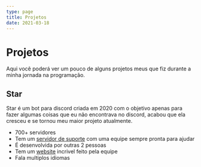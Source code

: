 ```yaml
---
type: page
title: Projetos
date: 2021-03-18
---
```


# Projetos

Aqui você poderá ver um pouco de alguns projetos meus que fiz durante a minha jornada na programação.

## Star

Star é um bot para discord criada em 2020 com o objetivo apenas para fazer algumas coisas que eu não encontrava no discord, acabou que ela cresceu e se tornou meu maior projeto atualmente.

- 700+ servidores
- Tem um [servidor de suporte](https://discord.gg/2pFH6Yy) com uma equipe sempre pronta para ajudar
- É desenvolvida por outras 2 pessoas
- Tem um [website](https://www.star-bot.tk) incrivel feito pela equipe
- Fala multiplos idiomas